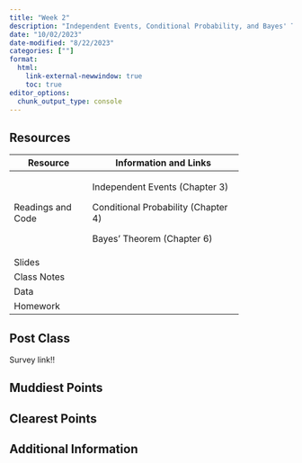 ```yaml
---
title: "Week 2"
description: "Independent Events, Conditional Probability, and Bayes' Theorem"
date: "10/02/2023"
date-modified: "8/22/2023"
categories: [""]
format: 
  html:
    link-external-newwindow: true
    toc: true
editor_options: 
  chunk_output_type: console
---
```


## Resources

+-------------------+-------------------------------------+
| Resource          | Information and Links               |
+===================+=====================================+
| Readings and Code | Independent Events (Chapter 3)      |
|                   |                                     |
|                   | Conditional Probability (Chapter 4) |
|                   |                                     |
|                   | Bayes' Theorem (Chapter 6)          |
+-------------------+-------------------------------------+
| Slides            |                                     |
+-------------------+-------------------------------------+
| Class Notes       |                                     |
+-------------------+-------------------------------------+
| Data              |                                     |
+-------------------+-------------------------------------+
| Homework          |                                     |
+-------------------+-------------------------------------+

## Post Class

Survey link!!

## Muddiest Points

## Clearest Points

## Additional Information
